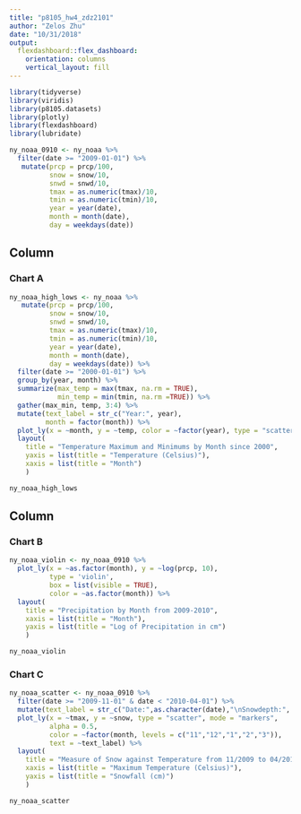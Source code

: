 ```yaml
---
title: "p8105_hw4_zdz2101"
author: "Zelos Zhu"
date: "10/31/2018"
output: 
  flexdashboard::flex_dashboard:
    orientation: columns
    vertical_layout: fill
---
```

```r
library(tidyverse)
library(viridis)
library(p8105.datasets)
library(plotly)
library(flexdashboard)
library(lubridate)
```

```r
ny_noaa_0910 <- ny_noaa %>%
  filter(date >= "2009-01-01") %>%
   mutate(prcp = prcp/100,
          snow = snow/10,
          snwd = snwd/10,
          tmax = as.numeric(tmax)/10,
          tmin = as.numeric(tmin)/10,
          year = year(date),
          month = month(date),
          day = weekdays(date))
```

Column {data-height=550}
-----------------------------------------------------------------------

### Chart A

```r
ny_noaa_high_lows <- ny_noaa %>%
   mutate(prcp = prcp/100,
          snow = snow/10,
          snwd = snwd/10,
          tmax = as.numeric(tmax)/10,
          tmin = as.numeric(tmin)/10,
          year = year(date),
          month = month(date),
          day = weekdays(date)) %>%
  filter(date >= "2000-01-01") %>%
  group_by(year, month) %>%
  summarize(max_temp = max(tmax, na.rm = TRUE),
            min_temp = min(tmin, na.rm =TRUE)) %>%
  gather(max_min, temp, 3:4) %>%
  mutate(text_label = str_c("Year:", year),
         month = factor(month)) %>%
  plot_ly(x = ~month, y = ~temp, color = ~factor(year), type = "scatter", mode = "lines", linetype = ~max_min, text = ~text_label) %>%
  layout(
    title = "Temperature Maximum and Minimums by Month since 2000",
    yaxis = list(title = "Temperature (Celsius)"),
    xaxis = list(title = "Month")
    )

ny_noaa_high_lows

```

Column {data-width=450}
-----------------------------------------------------------------------


### Chart B

```r
ny_noaa_violin <- ny_noaa_0910 %>%
  plot_ly(x = ~as.factor(month), y = ~log(prcp, 10), 
          type = 'violin',
          box = list(visible = TRUE),
          color = ~as.factor(month)) %>%
  layout(
    title = "Precipitation by Month from 2009-2010",
    xaxis = list(title = "Month"),
    yaxis = list(title = "Log of Precipitation in cm")
    )

ny_noaa_violin
```


### Chart C

```r
ny_noaa_scatter <- ny_noaa_0910 %>% 
  filter(date >= "2009-11-01" & date < "2010-04-01") %>%
  mutate(text_label = str_c("Date:",as.character(date),"\nSnowdepth:", snwd, "cm")) %>%
  plot_ly(x = ~tmax, y = ~snow, type = "scatter", mode = "markers",
          alpha = 0.5, 
          color = ~factor(month, levels = c("11","12","1","2","3")),
          text = ~text_label) %>%
  layout(
    title = "Measure of Snow against Temperature from 11/2009 to 04/2010",
    xaxis = list(title = "Maximum Temperature (Celsius)"),
    yaxis = list(title = "Snowfall (cm)")
    )

ny_noaa_scatter
```